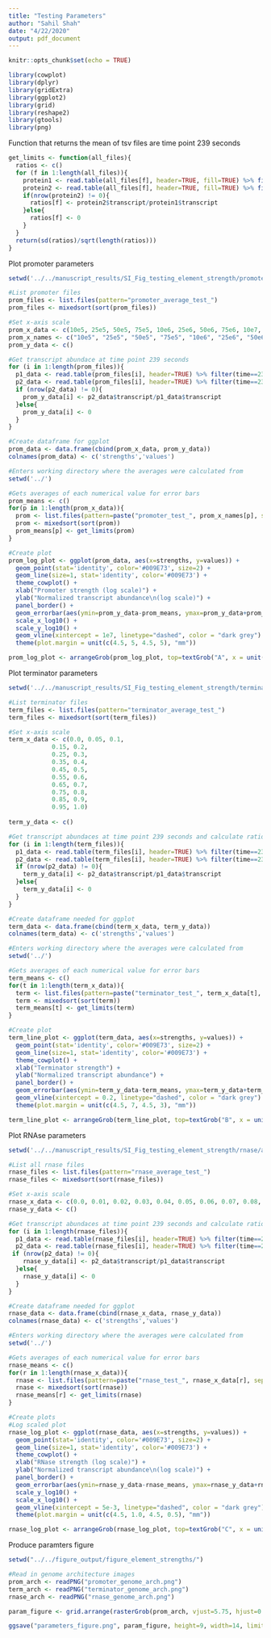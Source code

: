 ```yaml
---
title: "Testing Parameters"
author: "Sahil Shah"
date: "4/22/2020"
output: pdf_document
---
```


```r
knitr::opts_chunk$set(echo = TRUE)

library(cowplot)
library(dplyr)
library(gridExtra)
library(ggplot2)
library(grid)
library(reshape2)
library(gtools)
library(png)
```
Function that returns the mean of tsv files are time point 239 seconds
```r

get_limits <- function(all_files){
  ratios <- c()
  for (f in 1:length(all_files)){
    protein1 <- read.table(all_files[f], header=TRUE, fill=TRUE) %>% filter(time==239, species=='protein1') %>% select('transcript')
    protein2 <- read.table(all_files[f], header=TRUE, fill=TRUE) %>% filter(time==239, species=='protein2') %>% select('transcript')
    if(nrow(protein2) != 0){
      ratios[f] <- protein2$transcript/protein1$transcript
    }else{
      ratios[f] <- 0
    }
  }
  return(sd(ratios)/sqrt(length(ratios)))
}

```
Plot promoter parameters
```r

setwd('../../manuscript_results/SI_Fig_testing_element_strength/promoter/average/')

#List promoter files
prom_files <- list.files(pattern="promoter_average_test_")
prom_files <- mixedsort(sort(prom_files))

#Set x-axis scale
prom_x_data <- c(10e5, 25e5, 50e5, 75e5, 10e6, 25e6, 50e6, 75e6, 10e7, 25e7, 50e7, 75e7, 10e8)
prom_x_names <- c("10e5", "25e5", "50e5", "75e5", "10e6", "25e6", "50e6", "75e6", "10e7", "25e7", "50e7", "75e7", "10e8")
prom_y_data <- c()

#Get transcript abundace at time point 239 seconds
for (i in 1:length(prom_files)){
  p1_data <- read.table(prom_files[i], header=TRUE) %>% filter(time==239, species=='protein1') %>% select('transcript')
  p2_data <- read.table(prom_files[i], header=TRUE) %>% filter(time==239, species=='protein2') %>% select('transcript')
  if (nrow(p2_data) != 0){
    prom_y_data[i] <- p2_data$transcript/p1_data$transcript
  }else{
    prom_y_data[i] <- 0
  }
}

#Create dataframe for ggplot
prom_data <- data.frame(cbind(prom_x_data, prom_y_data))
colnames(prom_data) <- c('strengths','values')

#Enters working directory where the averages were calculated from
setwd('../')

#Gets averages of each numerical value for error bars
prom_means <- c()
for(p in 1:length(prom_x_data)){
  prom <- list.files(pattern=paste("promoter_test_", prom_x_names[p], sep=''))
  prom <- mixedsort(sort(prom))
  prom_means[p] <- get_limits(prom)
}

#Create plot
prom_log_plot <- ggplot(prom_data, aes(x=strengths, y=values)) + 
  geom_point(stat='identity', color='#009E73', size=2) + 
  geom_line(size=1, stat='identity', color='#009E73') + 
  theme_cowplot() +
  xlab("Promoter strength (log scale)") + 
  ylab("Normalized transcript abundance\n(log scale)") + 
  panel_border() +
  geom_errorbar(aes(ymin=prom_y_data-prom_means, ymax=prom_y_data+prom_means)) +
  scale_x_log10() +
  scale_y_log10() +
  geom_vline(xintercept = 1e7, linetype="dashed", color = "dark grey") +
  theme(plot.margin = unit(c(4.5, 5, 4.5, 5), "mm"))

prom_log_plot <- arrangeGrob(prom_log_plot, top=textGrob("A", x = unit(0, "npc"), y=unit(2.0, "npc"), just=c("left","top"), gp=gpar(col="black", font="bold", fontsize=20, fontfamily="Arial")))

```
Plot terminator parameters

```r

setwd('../../manuscript_results/SI_Fig_testing_element_strength/terminator/average/')

#List terminator files
term_files <- list.files(pattern="terminator_average_test_")
term_files <- mixedsort(sort(term_files))

#Set x-axis scale
term_x_data <- c(0.0, 0.05, 0.1,
            0.15, 0.2,
            0.25, 0.3,
            0.35, 0.4,
            0.45, 0.5,
            0.55, 0.6,
            0.65, 0.7,
            0.75, 0.8,
            0.85, 0.9,
            0.95, 1.0)
            
term_y_data <- c()

#Get transcript abundaces at time point 239 seconds and calculate ratio between protein2 and protein1 abundances
for (i in 1:length(term_files)){
  p1_data <- read.table(term_files[i], header=TRUE) %>% filter(time==239, species=='protein1') %>% select('transcript')
  p2_data <- read.table(term_files[i], header=TRUE) %>% filter(time==239, species=='protein2') %>% select('transcript')
  if (nrow(p2_data) != 0){
    term_y_data[i] <- p2_data$transcript/p1_data$transcript
  }else{
    term_y_data[i] <- 0
  }
}

#Create dataframe needed for ggplot
term_data <- data.frame(cbind(term_x_data, term_y_data))
colnames(term_data) <- c('strengths','values')

#Enters working directory where the averages were calculated from
setwd('../')

#Gets averages of each numerical value for error bars
term_means <- c()
for(t in 1:length(term_x_data)){
  term <- list.files(pattern=paste("terminator_test_", term_x_data[t], sep=''))
  term <- mixedsort(sort(term))
  term_means[t] <- get_limits(term)
}

#Create plot
term_line_plot <- ggplot(term_data, aes(x=strengths, y=values)) + 
  geom_point(stat='identity', color='#009E73', size=2) + 
  geom_line(size=1, stat='identity', color='#009E73') + 
  theme_cowplot() +
  xlab("Terminator strength") + 
  ylab("Normalized transcript abundance") + 
  panel_border() +
  geom_errorbar(aes(ymin=term_y_data-term_means, ymax=term_y_data+term_means)) +
  geom_vline(xintercept = 0.2, linetype="dashed", color = "dark grey") +
  theme(plot.margin = unit(c(4.5, 7, 4.5, 3), "mm"))

term_line_plot <- arrangeGrob(term_line_plot, top=textGrob("B", x = unit(0.04, "npc"), y=unit(2.0, "npc"), just=c("left","top"), gp=gpar(col="black", font="bold", fontsize=20, fontfamily="Arial")))

```
Plot RNAse parameters
```r

setwd('../../manuscript_results/SI_Fig_testing_element_strength/rnase/average/')

#List all rnase files
rnase_files <- list.files(pattern="rnase_average_test_")
rnase_files <- mixedsort(sort(rnase_files))

#Set x-axis scale
rnase_x_data <- c(0.0, 0.01, 0.02, 0.03, 0.04, 0.05, 0.06, 0.07, 0.08, 0.09, 0.1, 0.2, 0.3, 0.4, 0.5, 0.6, 0.7, 0.8, 0.9, 1.0)
rnase_y_data <- c()

#Get transcript abundaces at time point 239 seconds and calculate ratio between protein2 and protein1 abundances
for (i in 1:length(rnase_files)){
  p1_data <- read.table(rnase_files[i], header=TRUE) %>% filter(time==239, species=='protein1') %>% select('transcript')
  p2_data <- read.table(rnase_files[i], header=TRUE) %>% filter(time==239, species=='protein2') %>% select('transcript')
 if (nrow(p2_data) != 0){
    rnase_y_data[i] <- p2_data$transcript/p1_data$transcript
  }else{
    rnase_y_data[i] <- 0
  }
}

#Create dataframe needed for ggplot
rnase_data <- data.frame(cbind(rnase_x_data, rnase_y_data))
colnames(rnase_data) <- c('strengths','values')

#Enters working directory where the averages were calculated from
setwd('../')

#Gets averages of each numerical value for error bars
rnase_means <- c()
for(r in 1:length(rnase_x_data)){
  rnase <- list.files(pattern=paste("rnase_test_", rnase_x_data[r], sep=''))
  rnase <- mixedsort(sort(rnase))
  rnase_means[r] <- get_limits(rnase)
}

#Create plots
#Log scaled plot
rnase_log_plot <- ggplot(rnase_data, aes(x=strengths, y=values)) + 
  geom_point(stat='identity', color='#009E73', size=2) + 
  geom_line(size=1, stat='identity', color='#009E73') + 
  theme_cowplot() +
  xlab("RNase strength (log scale)") + 
  ylab("Normalized transcript abundance\n(log scale)") + 
  panel_border() +
  geom_errorbar(aes(ymin=rnase_y_data-rnase_means, ymax=rnase_y_data+rnase_means)) +
  scale_y_log10() +
  scale_x_log10() +
  geom_vline(xintercept = 5e-3, linetype="dashed", color = "dark grey") +
  theme(plot.margin = unit(c(4.5, 1.0, 4.5, 0.5), "mm"))

rnase_log_plot <- arrangeGrob(rnase_log_plot, top=textGrob("C", x = unit(0.04, "npc"), y=unit(2.0, "npc"), just=c("left","top"), gp=gpar(col="black", font="bold", fontsize=20, fontfamily="Arial")))

```
Produce paramters figure
```r

setwd("../../figure_output/figure_element_strengths/")

#Read in genome architecture images
prom_arch <- readPNG("promoter_genome_arch.png")
term_arch <- readPNG("terminator_genome_arch.png")
rnase_arch <- readPNG("rnase_genome_arch.png")

param_figure <- grid.arrange(rasterGrob(prom_arch, vjust=5.75, hjust=0.4, width=0.80), rasterGrob(term_arch, vjust=5.75, hjust=0.45, width=0.80), rasterGrob(rnase_arch, vjust=5.75, hjust=0.4, width=0.80), prom_log_plot, term_line_plot, rnase_log_plot, layout_matrix=rbind(c(1,2,3), c(4,5,6)))

ggsave("parameters_figure.png", param_figure, height=9, width=14, limitsize=FALSE, units="in")
```
